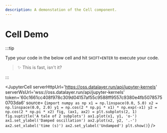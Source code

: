 ```yaml
---
description: A demonstation of the Cell component.
---
```


# Cell Demo


:::tip

Type your code in the below cell and hit `SHIFT+ENTER` to execute your  code.

> ✨ This is fast, isn't it?

:::

<JupyterCell
  serverHttpUrl='https://oss.datalayer.run/api/jupyter-kernels'
  serverWsUrl='wss://oss.datalayer.run/api/jupyter-kernels'
  token='60c1661cc408f978c309d04157af55c9588ff9557c9380e4fb50785750703da6'
  source= {`import numpy as np
x1 = np.linspace(0.0, 5.0)
x2 = np.linspace(0.0, 2.0)
y1 = np.cos(2 * np.pi * x1) * np.exp(-x1)
y2 = np.cos(2 * np.pi * x2)
fig, (ax1, ax2) = plt.subplots(2, 1)
fig.suptitle('A tale of 2 subplots')
ax1.plot(x1, y1, 'o-')
ax1.set_ylabel('Damped oscillation')
ax2.plot(x2, y2, '.-')
ax2.set_xlabel('time (s)')
ax2.set_ylabel('Undamped')
plt.show()`}
/>
